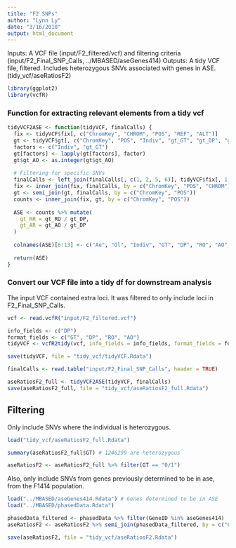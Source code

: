 ```yaml
---
title: "F2 SNPs"
author: "Lynn Ly"
date: "3/16/2018"
output: html_document
---
```


Inputs: A VCF file (input/F2_filtered/vcf) and filtering criteria (input/F2_Final_SNP_Calls, ../MBASED/aseGenes414)
Outputs: A tidy VCF file, filtered. Includes heterozygous SNVs associated with genes in ASE. (tidy_vcf/aseRatiosF2)

```r
library(ggplot2)
library(vcfR)
```

### Function for extracting relevant elements from a tidy vcf
```r
tidyVCF2ASE <- function(tidyVCF, finalCalls) {
  fix <- tidyVCF$fix[, c("ChromKey", "CHROM", "POS", "REF", "ALT")] 
  gt <- tidyVCF$gt[, c("ChromKey", "POS", "Indiv", "gt_GT", "gt_DP", "gt_RO", "gt_AO")]
  factors <- c("Indiv", "gt_GT")
  gt[factors] <- lapply(gt[factors], factor)
  gt$gt_AO <- as.integer(gt$gt_AO)
  
  # Filtering for specific SNVs
  finalCalls <- left_join(finalCalls[, c(1, 2, 5, 6)], tidyVCF$fix[, 1:3], by = c("CHROM", "POS"))
  fix <- inner_join(fix, finalCalls, by = c("ChromKey", "POS", "CHROM"))
  gt <- semi_join(gt, finalCalls, by = c("ChromKey", "POS"))
  counts <- inner_join(fix, gt, by = c("ChromKey", "POS"))
  
  ASE <- counts %>% mutate(
    gt_RR = gt_RO / gt_DP,
    gt_AR = gt_AO / gt_DP
  )
  
  colnames(ASE)[6:13] <- c("Ae", "Ol", "Indiv", "GT", "DP", "RO", "AO", "RR", "AR")
  
  return(ASE)
}
```

### Convert our VCF file into a tidy df for downstream analysis  
The input VCF contained extra loci. It was filtered to only include loci in F2_Final_SNP_Calls.  
```r
vcf <- read.vcfR("input/F2_filtered.vcf")  

info_fields <- c("DP")
format_fields <- c("GT", "DP", "RO", "AO")
tidyVCF <- vcfR2tidy(vcf, info_fields = info_fields, format_fields = format_fields)

save(tidyVCF, file = "tidy_vcf/tidyVCF.Rdata")

finalCalls <- read.table("input/F2_Final_SNP_Calls", header = TRUE)

aseRatiosF2_full <- tidyVCF2ASE(tidyVCF, finalCalls)
save(aseRatiosF2_full, file = "tidy_vcf/aseRatiosF2_full.Rdata")
```

## Filtering 
Only include SNVs where the individual is heterozygous.
```r
load("tidy_vcf/aseRatiosF2_full.Rdata")

summary(aseRatiosF2_full$GT) # 1246299 are heterozygous

aseRatiosF2 <- aseRatiosF2_full %>% filter(GT == "0/1")
```

Also, only include SNVs from genes previously determined to be in ase, from the F1414 population.
```r
load("../MBASED/aseGenes414.Rdata") # Genes determined to be in ASE
load("../MBASED/phasedData.Rdata")

phasedData_filtered <- phasedData %>% filter(GeneID %in% aseGenes414)
aseRatiosF2 <- aseRatiosF2 %>% semi_join(phasedData_filtered, by = c("CHROM", "POS"))

save(aseRatiosF2, file = "tidy_vcf/aseRatiosF2.Rdata")
```

